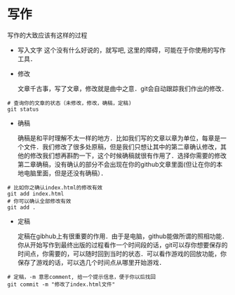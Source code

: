 

# 写作

写作的大致应该有这样的过程

* 写入文字
  这个没有什么好说的，就写吧, 这里的障碍，可能在于你使用的写作工具．


* 修改

  文章千古事，写了文章，修改就是曲中之意．git会自动跟踪我们作出的修改．

```
# 查询你的文章的状态（未修改，修改，确稿，定稿)
git status
```


* 确稿

  确稿是和平时理解不太一样的地方．比如我们写的文章以章为单位，每章是一个文件．我们修改了很多处原稿，但是我们只想让其中的第二章确认修改，其他的修改我们想再斟酌一下，这个时候确稿就很有作用了．选择你需要的修改第二章确稿，没有确认的部分不会出现在你的github文章里面(但让在你的本地电脑里面，但是还没有确稿）． 

```
# 比如你之确认index.html的修改有效
git add index.html
# 你可以确认全部修改有效
git add .
```


* 定稿

  定稿在gibhub上有很重要的作用．由于是电脑，github能做所谓的照相功能．你从开始写作到最终出版的过程看作一个时间段的话，git可以存你想要保存的时间点，你需要的，可以随时回到当时的状态．可以看作游戏的回放功能，你保存了游戏的话，可以选几个时间点从哪里开始游戏．
  
```
# 定稿，-m 意思comment, 给一个提示信息，便于你以后找回
git commit -m "修改了index.html文件"
```


